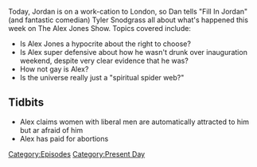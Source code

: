 {{DEFAULTSORT:
    #_EPISODE_0007:January 23-24, 2017
}}{{Episode
    | title             = January 23-24, 2017
    | caption           = Listen to this episode on [https://knowledgefight.libsyn.com/knowledge-fight-jan-23-24-2017 Libsyn] [https://open.spotify.com/episode/1N10bLeL69LulzMnEQxLaT Spotify], Read the [[Transcript/7: January 23-24, 2017|Unofficial Transcript]]
    | episodeNumber     = 7
    | length            = 01:35:48
    | airDate           = January 26, 2017
    | coverageStartDate = January 23, 2017
    | coverageEndDate   = January 24, 2017
    | episodeType       = [[:Category:Present Day|Present Day]]
    | previousEpisode   = [[6: Inauguration Speech Recap]]
    | nextEpisode       = [[8: January 26-27, 2017]]
}}

{{Stub}}

Today, Jordan is on a work-cation to London, so Dan tells "Fill In Jordan" (and fantastic comedian) Tyler Snodgrass all about what's happened this week on The Alex Jones Show. Topics covered include:

*Is Alex Jones a hypocrite about the right to choose?
*Is Alex super defensive about how he wasn't drunk over inauguration weekend, despite very clear evidence that he was?
*How not gay is Alex?
*Is the universe really just a "spiritual spider web?"

==Tidbits==

*Alex claims women with liberal men are automatically attracted to him but ar afraid of him
*Alex has paid for abortions

[[Category:Episodes]]
[[Category:Present Day]]
